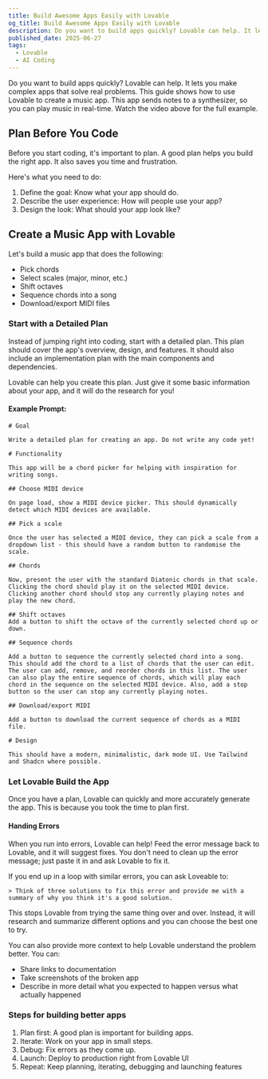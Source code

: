 ```yaml
---
title: Build Awesome Apps Easily with Lovable
og_title: Build Awesome Apps Easily with Lovable
description: Do you want to build apps quickly? Lovable can help. It lets you make complex apps that solve real problems. This guide shows how to use Lovable to create a music app. This app sends notes to a synthesizer, so you can play music in real-time.
published_date: 2025-06-27
tags:
  - Lovable
  - AI Coding
---
```



<YouTubeVideo id="-_WAcIkXdhs" />

Do you want to build apps quickly? Lovable can help. It lets you make complex apps that solve real problems. This guide shows how to use Lovable to create a music app. This app sends notes to a synthesizer, so you can play music in real-time. Watch the video above for the full example.

## Plan Before You Code

Before you start coding, it's important to plan. A good plan helps you build the right app. It also saves you time and frustration.

Here's what you need to do:

1. Define the goal: Know what your app should do.
2. Describe the user experience: How will people use your app?
3. Design the look: What should your app look like?

## Create a Music App with Lovable

Let's build a music app that does the following:

- Pick chords
- Select scales (major, minor, etc.)
- Shift octaves
- Sequence chords into a song
- Download/export MIDI files

### Start with a Detailed Plan

Instead of jumping right into coding, start with a detailed plan. This plan should cover the app's overview, design, and features. It should also include an implementation plan with the main components and dependencies.

Lovable can help you create this plan. Just give it some basic information about your app, and it will do the research for you!

#### Example Prompt:

```
# Goal

Write a detailed plan for creating an app. Do not write any code yet!

# Functionality

This app will be a chord picker for helping with inspiration for writing songs.

## Choose MIDI device

On page load, show a MIDI device picker. This should dynamically detect which MIDI devices are available.

## Pick a scale

Once the user has selected a MIDI device, they can pick a scale from a dropdown list - this should have a random button to randomise the scale.

## Chords

Now, present the user with the standard Diatonic chords in that scale. Clicking the chord should play it on the selected MIDI device. Clicking another chord should stop any currently playing notes and play the new chord.

## Shift octaves
Add a button to shift the octave of the currently selected chord up or down.

## Sequence chords

Add a button to sequence the currently selected chord into a song. This should add the chord to a list of chords that the user can edit. The user can add, remove, and reorder chords in this list. The user can also play the entire sequence of chords, which will play each chord in the sequence on the selected MIDI device. Also, add a stop button so the user can stop any currently playing notes.

## Download/export MIDI

Add a button to download the current sequence of chords as a MIDI file.

# Design

This should have a modern, minimalistic, dark mode UI. Use Tailwind and Shadcn where possible.
```

### Let Lovable Build the App

Once you have a plan, Lovable can quickly and more accurately generate the app. This is because you took the time to plan first.

#### Handing Errors

When you run into errors, Lovable can help! Feed the error message back to Lovable, and it will suggest fixes. You don't need to clean up the error message; just paste it in and ask Lovable to fix it.

If you end up in a loop with similar errors, you can ask Loveable to:

```
> Think of three solutions to fix this error and provide me with a summary of why you think it's a good solution.
```

This stops Lovable from trying the same thing over and over. Instead, it will research and summarize different options and you can choose the best one to try.

You can also provide more context to help Lovable understand the problem better. You can:

- Share links to documentation
- Take screenshots of the broken app
- Describe in more detail what you expected to happen versus what actually happened

### Steps for building better apps

1. Plan first: A good plan is important for building apps.
2. Iterate: Work on your app in small steps.
3. Debug: Fix errors as they come up.
4. Launch: Deploy to production right from Lovable UI
5. Repeat: Keep planning, iterating, debugging and launching features


<CTA />
